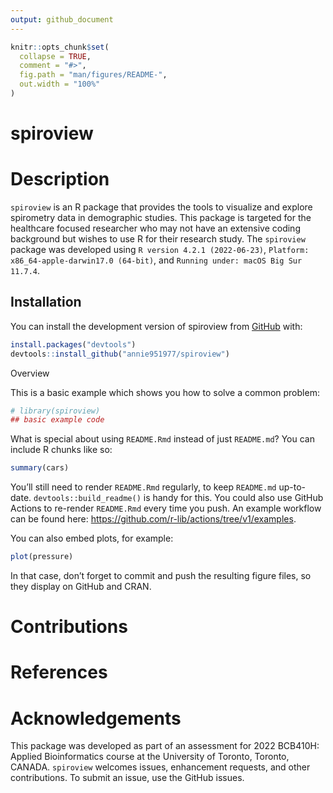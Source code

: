 ```yaml
---
output: github_document
---
```


<!-- README.md is generated from README.Rmd. Please edit that file -->

```r
knitr::opts_chunk$set(
  collapse = TRUE,
  comment = "#>",
  fig.path = "man/figures/README-",
  out.width = "100%"
)
```

# spiroview

<!-- badges: start -->
<!-- badges: end -->

# Description

`spiroview` is an R package that provides the tools to visualize and explore spirometry data in demographic studies. This package is targeted for the healthcare focused researcher who may not have an extensive coding background but wishes to use R for their research study. The `spiroview` package was developed using `R version 4.2.1 (2022-06-23)`, `Platform: x86_64-apple-darwin17.0 (64-bit)`, and `Running under: macOS Big Sur 11.7.4`.

## Installation

You can install the development version of spiroview from [GitHub](https://github.com/) with:

``` r
install.packages("devtools")
devtools::install_github("annie951977/spiroview")
```

Overview

This is a basic example which shows you how to solve a common problem:

```r
# library(spiroview)
## basic example code
```

What is special about using `README.Rmd` instead of just `README.md`? You can include R chunks like so:

```r
summary(cars)
```

You'll still need to render `README.Rmd` regularly, to keep `README.md` up-to-date. `devtools::build_readme()` is handy for this. You could also use GitHub Actions to re-render `README.Rmd` every time you push. An example workflow can be found here: <https://github.com/r-lib/actions/tree/v1/examples>.

You can also embed plots, for example:

```r
plot(pressure)
```

In that case, don't forget to commit and push the resulting figure files, so they display on GitHub and CRAN.

# Contributions 

# References

# Acknowledgements

This package was developed as part of an assessment for 2022 BCB410H: Applied Bioinformatics course at the University of Toronto, Toronto, CANADA. `spiroview` welcomes issues, enhancement requests, and other contributions. To submit an issue, use the GitHub issues.
